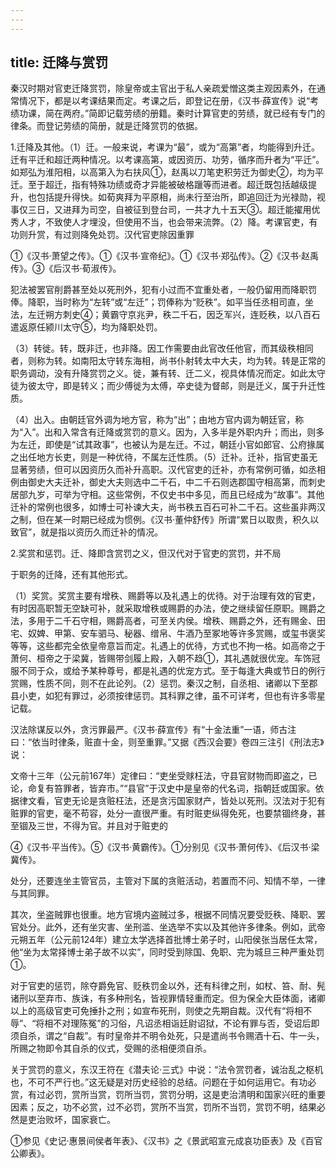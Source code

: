 ```yaml
---
---
---
```

title: 迁降与赏罚
---



秦汉时期对官吏迁降赏罚，除皇帝或主官出于私人亲疏爱憎这类主观因素外，在通常情况下，都是以考课结果而定。考课之后，即登记在册，《汉书·薛宣传》说“考绩功课，简在两府。”简即记载劳绩的册籍。秦时计算官吏的劳绩，就已经有专门的律条。而登记劳绩的简册，就是迁降赏罚的依据。

1.迁降及其他。（1）迁。一般来说，考课为“最”，或为“高第”者，均能得到升迁。迁有平迁和超迁两种情况。以考课高第，或因资历、功劳，循序而升者为“平迁”。如郑弘为淮阳相，以高第入为右扶风①，赵禹以刀笔吏积劳迁为御史②，均为平迁。至于超迁，指有特殊功绩或奇才异能被破格躐等而进者。超迁既包括越级提升，也包括提升得快。如荀爽拜为平原相，尚未行至治所，即追回迁为光禄勋，视事仅三日，又进拜为司空，自被征到登台司，一共才九十五天③。超迁能擢用优秀人才，不致使人才埋没，但使用不当，也会带来流弊。（2）降。考课官吏，有功则升赏，有过则降免处罚。汉代官吏除因重罪

①《汉书·萧望之传》。①《汉书·宣帝纪》。①《汉书·郑弘传》。②《汉书·赵禹传》。③《后汉书·荀淑传》。

犯法被罢官削爵甚至处以死刑外，犯有小过而不宜重处者，一般仍留用而降职罚俸。降职，当时称为“左转”或“左迁”；罚俸称为“贬秩”。如平当任丞相司直，坐法，左迁朔方刺史④；黄霸守京兆尹，秩二千石，因乏军兴，连贬秩，以八百石遣返原任颍川太守⑤，均为降职处罚。

（3）转徙。转，既非迁，也非降。因工作需要由此官改任他官，而其级秩相同者，则称为转。如南阳太守转东海相，尚书仆射转太中大夫，均为转。转是正常的职务调动，没有升降赏罚之义。徙，兼有转、迁二义，视具体情况而定。如此太守徒为彼太守，即是转义；而少傅徙为太傅，卒史徒为督邮，则是迁义，属于升迁性质。

（4）出入。由朝廷官外调为地方官，称为“出”；由地方官内调为朝廷官，称为“入”。出和入常含有迁降或赏罚的意义。因为，入多半是外职内升；而出，则多为左迁，即使是“试其政事”，也被认为是左迁。不过，朝廷小官如郎官、公府掾属之出任地方长吏，则是一种优待，不属左迁性质。（5）迁补。迁补，指官吏虽无显著劳绩，但可以因资历久而补升高职。汉代官吏的迁补，亦有常例可循，如丞相例由御史大夫迁补，御史大夫则选中二千石，中二千石则选郡国守相高第，而刺史居部九岁，可举为守相。这些常例，不仅史书中多见，而且已经成为“故事”。其他迁补的常例也很多，如博士可补谏大夫，尚书秩五百石可补二千石。这些虽非两汉之制，但在某一时期已经成为惯例。《汉书·董仲舒传》所谓“累日以取贵，积久以致官”，就是指以资历久而迁补的情况。

2.奖赏和惩罚。迁、降即含赏罚之义，但汉代对于官吏的赏罚，并不局

于职务的迁降，还有其他形式。

（1）奖赏。奖赏主要有增秩、赐爵等以及礼遇上的优待。对于治理有效的官吏，有时因高职暂无空缺可补，就采取增秩或赐爵的办法，使之继续留任原职。赐爵之法，多用于二千石守相，赐爵高者，可至关内侯。增秩、赐爵之外，还有赐金、田宅、奴婢、甲第、安车驷马、秘器、缯帛、牛酒乃至冢地等许多赏赐，或玺书褒奖等等，这些都完全依皇帝意旨而定。礼遇上的优待，方式也不拘一格。如高帝之于萧何、桓帝之于梁冀，皆赐带剑履上殿，入朝不趋①，其礼遇就很优宠。车饰冠服不同于众，或给予某种尊号，都是礼遇的优宠方式。至于每逢大典或节日的例行赏赐，性质不同，则不在此论列。（2）惩罚。秦汉之制，自丞相、诸卿以下至郡县小吏，如犯有罪过，必须按律惩罚。其科罪之律，虽不可详考，但也有许多零星记载。

汉法除谋反以外，贪污罪最严。《汉书·薛宣传》有“十金法重”一语，师古注曰：“依当时律条，赃直十金，则至重罪。”又据《西汉会要》卷四三注引《刑法志》说：

文帝十三年（公元前167年）定律曰：“吏坐受赇枉法，守县官财物而即盗之，已论，命复有笞罪者，皆弃市。”“县官”于汉史中是皇帝的代名词，指朝廷或国家。依据律文看，官吏无论是贪赃枉法，还是贪污国家财产，皆处以死刑。汉法对于犯有赃罪的官吏，毫不苟容，处分一直很严重。有时赃吏纵得免死，也要禁锢终身，甚至锢及三世，不得为官。并且对于赃吏的

④《汉书·平当传》。⑤《汉书·黄霸传》。①分别见《汉书·萧何传》、《后汉书·梁冀传》。

处分，还要连坐主管官员，主管对下属的贪赃活动，若置而不问、知情不举，一律与其同罪。

其次，坐盗贼罪也很重。地方官境内盗贼过多，根据不同情况要受贬秩、降职、罢官处分。此外，还有坐灾害、坐刑滥、坐选举不实以及其他许多律条。例如，武帝元朔五年（公元前124年）建立太学选择首批博士弟子时，山阳侯张当居任太常，他“坐为太常择博士弟子故不以实”，同时受到除国、免职、完为城旦三种严重处罚①。

对于官吏的惩罚，除夺爵免官、贬秩罚金以外，还有科律之刑，如杖、笞、耐、髡诸刑以至弃市、族诛，有多种刑名，皆视罪情轻重而定。但为保全大臣体面，诸卿以上的高级官吏可免捶扑之刑；如宣布死刑，则使之先期自裁。汉代有“将相不辱”、“将相不对理陈冤”的习俗，凡诏丞相诣廷尉诏狱，不论有罪与否，受诏后即须自杀，谓之“自裁”。有时皇帝并不明令处死，只是遣尚书令赐酒十石、牛一头，所赐之物即令其自杀的仪式，受赐的丞相便须自杀。

关于赏罚的意义，东汉王符在《潜夫论·三式》中说：“法令赏罚者，诚治乱之枢机也，不可不严行也。”这无疑是对历史经验的总结。问题在于如何运用它。有功必赏，有过必罚，赏所当赏，罚所当罚，赏罚分明，这是吏治清明和国家兴旺的重要因素；反之，功不必赏，过不必罚，赏所不当赏，罚所不当罚，赏罚不明，结果必然是吏治败坏，国家衰亡。

①参见《史记·惠景间侯者年表》、《汉书》之《景武昭宣元成哀功臣表》及《百官公卿表》。